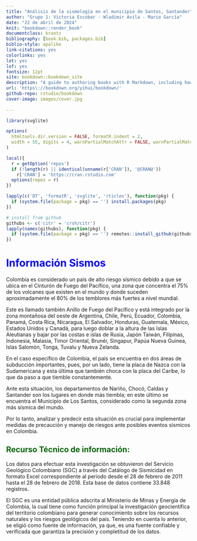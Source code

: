 ```yaml
--- 
title: "Análisis de la sismología en el municipio de Santos, Santander"
author: "Grupo 1: Victoria Escobar - Wladimir Avila - Mario García"
date: "22 de abril de 2024"
knit: "bookdown::render_book"
documentclass: krantz
bibliography: [book.bib, packages.bib]
biblio-style: apalike
link-citations: yes
colorlinks: yes
lot: yes
lof: yes
fontsize: 12pt
site: bookdown::bookdown_site
description: "A guide to authoring books with R Markdown, including how to generate figures and tables, and insert cross-references, citations, HTML widgets, and Shiny apps in R Markdown. The book can be exported to HTML, PDF, and e-books (e.g. EPUB). The book style is customizable. You can easily write and preview the book in RStudio IDE or other editors, and host the book wherever you want (e.g. bookdown.org)."
url: 'https\://bookdown.org/yihui/bookdown/'
github-repo: rstudio/bookdown
cover-image: images/cover.jpg
 
--- 
```

```r
library(svglite)

options(
  htmltools.dir.version = FALSE, formatR.indent = 2,
  width = 55, digits = 4, warnPartialMatchAttr = FALSE, warnPartialMatchDollar = FALSE
)

local({
  r = getOption('repos')
  if (!length(r) || identical(unname(r['CRAN']), '@CRAN@'))
    r['CRAN'] = 'https://cran.rstudio.com' 
  options(repos = r)
})

lapply(c('DT', 'formatR', 'svglite', 'rticles'), function(pkg) {
  if (system.file(package = pkg) == '') install.packages(pkg)
})

# install from github
githubs <- c('citr' = 'crsh/citr')
lapply(names(githubs), function(pkg) {
  if (system.file(package = pkg) == '') remotes::install_github(githubs[pkg], upgrade = FALSE)
})

```


# <span style="color:blue">**Información Sismos**</span>

Colombia es considerado un país de alto riesgo sísmico debido a que se ubica en el Cinturón de Fuego del Pacífico, una zona que concentra el 75% de los volcanes que existen en el mundo y donde suceden aproximadamente el 80% de los temblores más fuertes a nivel mundial.

Este es llamado también Anillo de Fuego del Pacífico y está integrado por la zona montañosa del oeste de Argentina, Chile, Perú, Ecuador, Colombia, Panamá, Costa Rica, Nicaragua, El Salvador, Honduras, Guatemala, México, Estados Unidos y Canadá, para luego doblar a la altura de las Islas Aleutianas y bajar por las costas e islas de Rusia, Japón Taiwán, Filipinas, Indonesia, Malasia, Timor Oriental, Brunéi, Singapur, Papúa Nueva Guinea, Islas Salomón, Tonga, Tuvalu y Nueva Zelanda.

En el caso específico de Colombia, el país se encuentra en dos áreas de subducción importantes, pues, por un lado, tiene la placa de Nazca con la Sudamericana y esta última que también choca con la placa del Caribe, lo que da paso a que tiemble constantemente.

Ante esta situación, los departamentos de Nariño, Chocó, Caldas y Santander son los lugares en donde más tiembla; en este último se encuentra el Municipio de Los Santos, considerado como la segunda zona más sísmica del mundo.

Por lo tanto,  analizar y predecir esta situación es crucial para implementar medidas de precaución y manejo de riesgos ante posibles eventos sísmicos en Colombia.

## <span style="color:darkgreen">**Recurso Técnico de información:**</span>

Los datos para efectuar esta investigación se obtuvieron del Servicio Geológico Colombiano (SGC) a través del Catálogo de Sismicidad en formato Excel correspondiente al período desde el 28 de febrero de 2011 hasta el 28 de febrero de 2018. Esta base de datos contiene 33.848 registros. 

El SGC es una entidad pública adscrita al Ministerio de Minas y Energía de Colombia, la cual tiene como función principal la investigación geocientífica del territorio colombiano para generar conocimiento sobre los recursos naturales y los riesgos geológicos del país. Teniendo en cuenta lo anterior, se eligió como fuente de información, ya que, es una fuente confiable y verificada que garantiza la precisión y completitud de los datos. 
